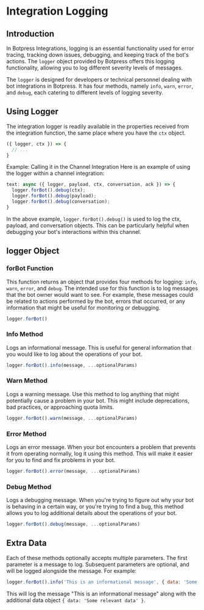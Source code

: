 # Integration Logging

## Introduction

In Botpress Integrations, logging is an essential functionality used for error tracing, tracking down issues, debugging, and keeping track of the bot's actions. The `logger` object provided by Botpress offers this logging functionality, allowing you to log different severity levels of messages.

The `logger` is designed for developers or technical personnel dealing with bot integrations in Botpress. It has four methods, namely `info`, `warn`, `error`, and `debug`, each catering to different levels of logging severity.

## Using Logger

The integration logger is readily available in the properties received from the integration function, the same place where you have the `ctx` object.

```javascript
({ logger, ctx }) => {
  // ...
}
```

Example: Calling it in the Channel Integration
Here is an example of using the logger within a channel integration:

```javascript
text: async ({ logger, payload, ctx, conversation, ack }) => {
  logger.forBot().debug(ctx);
  logger.forBot().debug(payload);
  logger.forBot().debug(conversation);
}
```

In the above example, `logger.forBot().debug()` is used to log the ctx, payload, and conversation objects. This can be particularly helpful when debugging your bot's interactions within this channel.

## logger Object

### forBot Function

This function returns an object that provides four methods for logging: `info`, `warn`, `error`, and `debug`. The intended use for this function is to log messages that the bot owner would want to see. For example, these messages could be related to actions performed by the bot, errors that occurred, or any information that might be useful for monitoring or debugging.

```javascript
logger.forBot()
```

### Info Method
Logs an informational message. This is useful for general information that you would like to log about the operations of your bot.

```javascript
logger.forBot().info(message, ...optionalParams)
```

### Warn Method
Logs a warning message. Use this method to log anything that might potentially cause a problem in your bot. This might include deprecations, bad practices, or approaching quota limits.

```javascript
logger.forBot().warn(message, ...optionalParams)
```

### Error Method
Logs an error message. When your bot encounters a problem that prevents it from operating normally, log it using this method. This will make it easier for you to find and fix problems in your bot.

```javascript
logger.forBot().error(message, ...optionalParams)
```

### Debug Method
Logs a debugging message. When you're trying to figure out why your bot is behaving in a certain way, or you're trying to find a bug, this method allows you to log additional details about the operations of your bot.

```javascript
logger.forBot().debug(message, ...optionalParams)
```

## Extra Data
Each of these methods optionally accepts multiple parameters. The first parameter is a message to log. Subsequent parameters are optional, and will be logged alongside the message. For example:

```javascript
logger.forBot().info('This is an informational message', { data: 'Some relevant data' })
```

This will log the message "This is an informational message" along with the additional data object `{ data: 'Some relevant data' }`.
